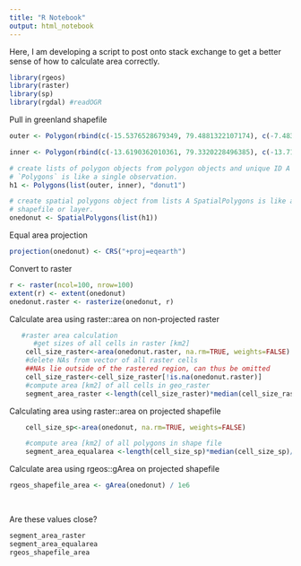 ```yaml
---
title: "R Notebook"
output: html_notebook
---
```


Here, I am developing a script to post onto stack exchange to get a better sense of how to calculate area correctly. 

```r
library(rgeos)
library(raster)
library(sp)
library(rgdal) #readOGR
```

Pull in greenland shapefile
```r

outer <- Polygon(rbind(c(-15.5376528679349, 79.4881322107174), c(-7.48352810724904, 79.908837268938), c(-6.66906605279766, 78.6475974600555), c(-15.4471570841069, 78.7892258712421), c(-15.5376528679349, 79.4881322107174)))

inner <- Polygon(rbind(c(-13.6190362010361, 79.3320228496385), c(-13.7164252183978,79.039680481742), c(-9.04175238503622, 79.039680481742), c(-9.23653041975962, 79.3859727584367), c(-13.6190362010361, 79.3320228496385)), hole = T)

# create lists of polygon objects from polygon objects and unique ID A
# `Polygons` is like a single observation.
h1 <- Polygons(list(outer, inner), "donut1")

# create spatial polygons object from lists A SpatialPolygons is like a
# shapefile or layer.
onedonut <- SpatialPolygons(list(h1))


```

Equal area projection
```r
projection(onedonut) <- CRS("+proj=eqearth")
```


Convert to raster
```r
r <- raster(ncol=100, nrow=100)
extent(r) <- extent(onedonut)
onedonut.raster <- rasterize(onedonut, r)
```

Calculate area using raster::area on non-projected raster
```r
   #raster area calculation
      #get sizes of all cells in raster [km2]
    cell_size_raster<-area(onedonut.raster, na.rm=TRUE, weights=FALSE)
    #delete NAs from vector of all raster cells
    ##NAs lie outside of the rastered region, can thus be omitted
    cell_size_raster<-cell_size_raster[!is.na(onedonut.raster)]
    #compute area [km2] of all cells in geo_raster
    segment_area_raster <-length(cell_size_raster)*median(cell_size_raster)/1e6
```

Calculating area using raster::area on projected shapefile
```r
    cell_size_sp<-area(onedonut, na.rm=TRUE, weights=FALSE)

    #compute area [km2] of all polygons in shape file
    segment_area_equalarea <-length(cell_size_sp)*median(cell_size_sp)/1e6
```

Calculate area using rgeos::gArea on projected shapefile

```r
rgeos_shapefile_area <- gArea(onedonut) / 1e6
  
  
```

Are these values close?
```r
segment_area_raster
segment_area_equalarea
rgeos_shapefile_area
```

